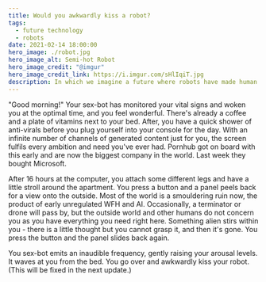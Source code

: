 ```yaml
---
title: Would you awkwardly kiss a robot?
tags:
  - future technology
  - robots
date: 2021-02-14 18:00:00
hero_image: ./robot.jpg
hero_image_alt: Semi-hot Robot
hero_image_credit: "@imgur"
hero_image_credit_link: https://i.imgur.com/sHlIqiT.jpg
description: In which we imagine a future where robots have made human company obsolete. A romantic Valentine's special.
---
```


"Good morning!" Your sex-bot has monitored your vital signs and woken you at the optimal time, and you feel wonderful. There's already a coffee and a plate of vitamins next to your bed. After, you have a quick shower of anti-virals before you plug yourself into your console for the day. With an infinite number of channels of generated content just for you, the screen fulfils every ambition and need you've ever had. Pornhub got on board with this early and are now the biggest company in the world. Last week they bought Microsoft.

After 16 hours at the computer, you attach some different legs and have a little stroll around the apartment. You press a button and a panel peels back for a view onto the outside. Most of the world is a smouldering ruin now, the product of early unregulated WFH and AI. Occasionally, a terminator or drone will pass by, but the outside world and other humans do not concern you as you have everything you need right here. Something alien stirs within you - there is a little thought but you cannot grasp it, and then it's gone. You press the button and the panel slides back again.

You sex-bot emits an inaudible frequency, gently raising your arousal levels. It waves at you from the bed. You go over and awkwardly kiss your robot. (This will be fixed in the next update.)

